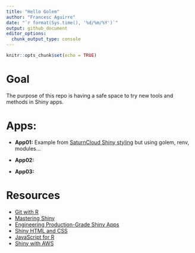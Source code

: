 ```yaml
---
title: "Hello Golem"
author: "Francesc Aguirre"
date: "`r format(Sys.time(), '%d/%m/%Y')`"
output: github_document
editor_options: 
  chunk_output_type: console
---
```


```r
knitr::opts_chunk$set(echo = TRUE)
```

# Goal {.unnumbered}

The purpose of this repo is having a safe space to try new tools and methods in Shiny apps.


# Apps:

- **App01:** Example from [SaturnCloud Shiny styling](https://github.com/saturncloud/examples/tree/main/examples/workshop-r-shiny-styling) but using golem, renv, modules...

- **App02:** 

- **App03:** 






# Resources

- [Git with R](https://happygitwithr.com/)
- [Mastering Shiny](https://mastering-shiny.org/)
- [Engineering Production-Grade Shiny Apps](https://engineering-shiny.org)
- [Shiny HTML and CSS](https://unleash-shiny.rinterface.com/index.html)
- [JavaScript for R](https://book.javascript-for-r.com/)
- [Shiny with AWS](https://business-science.github.io/shiny-production-with-aws-book/)



